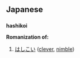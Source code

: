 == Japanese ==
=== {{Romaji}} ===

'''hashikoi'''

'''Romanization of:'''

# [[はしこい]] ([[clever]], [[nimble]])